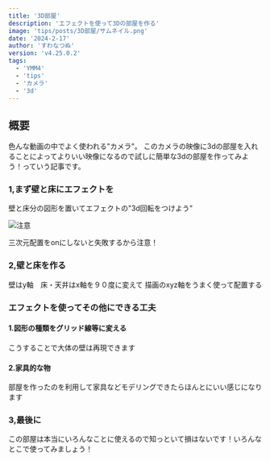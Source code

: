 ```yaml
---
title: '3D部屋'
description: 'エフェクトを使って3Dの部屋を作る'
image: 'tips/posts/3D部屋/サムネイル.png'
date: '2024-2-17'
author: 'すわなつぬ'
version: 'v4.25.0.2'
tags:
  - 'YMM4'
  - 'tips'
  - 'カメラ'
  - '3d'
---
```


## 概要
色んな動画の中でよく使われる"カメラ"。
このカメラの映像に3dの部屋を入れることによってよりいい映像になるので試しに簡単な3dの部屋を作ってみよう！っていう記事です。

### 1,まず壁と床にエフェクトを
壁と床分の図形を置いてエフェクトの"3d回転をつけよう"

![ 注意 ](https://cdn.discordapp.com/attachments/1208401024570626058/1208402250221756496/1208084229313794048remix-1708100166434.png?ex=65e3274b&is=65d0b24b&hm=1a7fc6c92fca2c769b07deb82f58f64ef6bf34b9ae87e55b4382aef696b34663&)

三次元配置をonにしないと失敗するから注意！

### 2,壁と床を作る
壁はy軸　床・天井はx軸を９０度に変えて
描画のxyz軸をうまく使って配置する

### エフェクトを使ってその他にできる工夫
#### 1.図形の種類をグリッド線等に変える  
こうすることで大体の壁は再現できます

#### 2.家具的な物
部屋を作ったのを利用して家具などモデリングできたらほんとにいい感じになります

### 3,最後に
この部屋は本当にいろんなことに使えるので知っといて損はないです！いろんなとこで使ってみましょう！